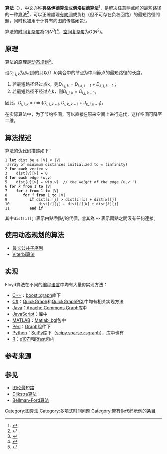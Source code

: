 {{TA
|G1=Math
|G2=IT
}}
{{Infobox Algorithm
|class=全局[[最短路径问题|最短路径问题]]（适用于带权图）
|image=
|caption =
|data=[[图|图]]
|time=<math>O(|V|^3)</math>
|best-time=<math>\Omega (|V|^3)</math>
|space=<math>\Theta(|V|^2)</math>
}}
{{图搜索算法}}
'''{{lang|en|Floyd-Warshall}}算法'''（{{lang-en|Floyd-Warshall algorithm}}），中文亦称'''弗洛伊德算法'''或'''佛洛依德算法'''<ref>{{cite journal |author1=杨军庆、安容瑾、任志国、张潇赟、蔡晓龙 |title=基于佛洛依德算法的各院校间最短路径问题的求解 |journal=《甘肃科技纵横》 |date=2010年 |issue=5 |page=28-29 |url=http://www.cqvip.com/qk/90259a/201005/35530168.html |access-date=2020-08-09 |archive-date=2011-02-24 |archive-url=https://web.archive.org/web/20110224043025/http://www.cqvip.com/qk/90259A/201005/35530168.html |dead-url=no }}</ref>，是解决任意两点间的[[最短路径|最短路径]]的一种[[算法|算法]]<ref>{{cite journal|author=Stefan Hougardy|title=The Floyd–Warshall algorithm on graphs with negative cycles|journal=Information Processing Letters|volume=110|issue=8-9|pages=279-281|doi=10.1016/j.ipl.2010.02.001|language=en|url=http://www.sciencedirect.com/science/article/pii/S002001901000027X|accessdate=2015-04-11|date=2010年4月|archive-date=2015-09-24|archive-url=https://web.archive.org/web/20150924153424/http://www.sciencedirect.com/science/article/pii/S002001901000027X|dead-url=no}}</ref>，可以正確處理[[有向圖|有向圖]]或负权（但不可存在负权回路）的最短路径問題，同时也被用于计算有向图的传递闭包<ref>{{cite book |last=Skiena |first1=Steven |url=http://sist.sysu.edu.cn/~isslxm/DSA/textbook/Skiena.-.TheAlgorithmDesignManual.pdf |title=The Algorithm Design Manual |edition=2 |publisher=Springer |date=2008-07-26 |page=212 |isbn=978-0073523408 |doi=10.1007/978-1-84800-070-4 |language=en |accessdate=2015-04-11 |deadurl=yes |archiveurl=https://web.archive.org/web/20150609195555/http://sist.sysu.edu.cn/~isslxm/DSA/textbook/Skiena.-.TheAlgorithmDesignManual.pdf |archivedate=2015-06-09 }}</ref>。

{{lang|en|Floyd-Warshall}}算法的[[时间复杂度|时间复杂度]]為<math>O(N^3)</math><ref>{{cite book| origyear =2001|title={{VarSerif|Introduction to Algorithms}}| url =https://archive.org/details/suanfadaolun0002unse|trans_title=算法导论| language =zh-cn|year=2006|publisher=机械工业出版社|isbn=9787111187776|pages=[https://archive.org/details/suanfadaolun0002unse/page/n405 386]}}</ref>，[[空间复杂度|空间复杂度]]为<math>O(N^2)</math>。

==原理==
{{lang|en|Floyd-Warshall}}算法的原理是[[动态规划|动态规划]]<ref>{{cite book |last=Dasgupta |first1=Sanjoy |last2=Papadimitriou |first2=Christos |last3=Vazirani |first3=Umesh |url=http://beust.com/algorithms.pdf |title=Algorithms |edition=1 |publisher=McGraw-Hill Science/Engineering/Math |date=2006-09-13 |page=176 |language=en |isbn=978-0073523408 |accessdate=2015-04-11 |deadurl=yes |archiveurl=https://web.archive.org/web/20150213063608/http://beust.com/algorithms.pdf |archivedate=2015-02-13 }}</ref>。

设<math>D_{i,j,k}</math>为从<math>i</math>到<math>j</math>的只以<math>(1..k)</math>集合中的节点为中间節点的最短路径的长度。
#若最短路径经过点k，则<math>D_{i,j,k}=D_{i,k,k-1}+D_{k,j,k-1}</math>；
#若最短路径不经过点k，则<math>D_{i,j,k}=D_{i,j,k-1}</math>。

因此，<math>D_{i,j,k}=\mbox{min}(D_{i,j,k-1},D_{i,k,k-1}+D_{k,j,k-1})</math>。

在实际算法中，为了节约空间，可以直接在原来空间上进行迭代，这样空间可降至二维。

==算法描述==

{{lang|en|Floyd-Warshall}}算法的[[伪代码|伪代码]]描述如下：
 1 '''let''' dist be a |V| × |V| array of minimum distances initialized to ∞ (infinity)
 2 '''for each''' vertex ''v''
 3    dist[''v''][''v''] ← 0
 4 '''for each''' edge (''u'',''v'')
 5    dist[''u''][''v''] ← w(''u'',''v'')  ''// the weight of the edge (''u'',''v'')
 6 '''for''' ''k'' '''from''' 1 '''to''' |V|
 7    '''for''' ''i'' '''from''' 1 '''to''' |V|
 8       '''for''' ''j'' '''from''' 1 '''to''' |V|
 9          '''if''' dist[''i''][''j''] > dist[''i''][''k''] + dist[''k''][''j''] 
 10             dist[''i''][''j''] ← dist[''i''][''k''] + dist[''k''][''j'']
 11         '''end if'''

其中<code>dist[i][j]</code>表示由點<math>i</math>到點<math>j</math>的代價，當其為 ∞ 表示兩點之間沒有任何連接。

== 使用动态规划的算法 ==
* [[最长公共子序列|最长公共子序列]]
* [[维特比算法|Viterbi算法]]

==实现==
Floyd算法在不同的[[编程语言|编程语言]]中均有大量的实现方法：
* [[C++|C++]]：[http://www.boost.org/libs/graph/doc/ boost::graph]{{Wayback|url=http://www.boost.org/libs/graph/doc/ |date=20080113203926 }}库下
* [[C♯|C#]]：[http://www.codeplex.com/quickgraph QuickGraph]{{Wayback|url=http://www.codeplex.com/quickgraph |date=20100317031339 }}和[https://www.nuget.org/packages/QuickGraphPCL/3.6.61114.2 QuickGraphPCL]{{Wayback|url=https://www.nuget.org/packages/QuickGraphPCL/3.6.61114.2 |date=20200611163124 }}中均有相关实现方法
* [[Java|Java]]：[http://commons.apache.org/sandbox/commons-graph/ Apache Commons Graph]{{Wayback|url=http://commons.apache.org/sandbox/commons-graph/ |date=20130512104032 }}库中
* [[JavaScript|JavaScript]]：{{tsl|en|Cytoscape|Cytoscape}}库中
* [[MATLAB|MATLAB]]：[http://www.mathworks.com/matlabcentral/fileexchange/10922 Matlab_bgl]{{Wayback|url=http://www.mathworks.com/matlabcentral/fileexchange/10922 |date=20130817093138 }}包中
* [[Perl|Perl]]：[https://metacpan.org/module/Graph Graph]{{Wayback|url=https://metacpan.org/module/Graph |date=20131008150307 }}组件下
* [[Python|Python]]：[[SciPy|SciPy]]库下（[http://docs.scipy.org/doc/scipy/reference/generated/scipy.sparse.csgraph.floyd_warshall.html#scipy.sparse.csgraph.floyd_warshall scipy.sparse.csgraph]{{Wayback|url=http://docs.scipy.org/doc/scipy/reference/generated/scipy.sparse.csgraph.floyd_warshall.html#scipy.sparse.csgraph.floyd_warshall |date=20200611184646 }}），{{tsl|en|NetworkX}}库中也有
* [[R语言|R]]：[https://cran.r-project.org/web/packages/e1071/index.html e1071]{{Wayback|url=https://cran.r-project.org/web/packages/e1071/index.html |date=20200821013138 }}和[https://cran.r-project.org/web/packages/Rfast/index.html Rfast]{{Wayback|url=https://cran.r-project.org/web/packages/Rfast/index.html |date=20200718043904 }}包内

== 参考来源 ==
{{reflist|2}}

== 参见 ==
* [[图论最短路|图论最短路]]
* [[Dijkstra算法|Dijkstra算法]]
* [[Bellman-Ford算法|Bellman-Ford算法]]

{{算法}}
[[Category:图算法|Category:图算法]]
[[Category:多项式时间问题|Category:多项式时间问题]]
[[Category:带有伪代码示例的条目|Category:带有伪代码示例的条目]]